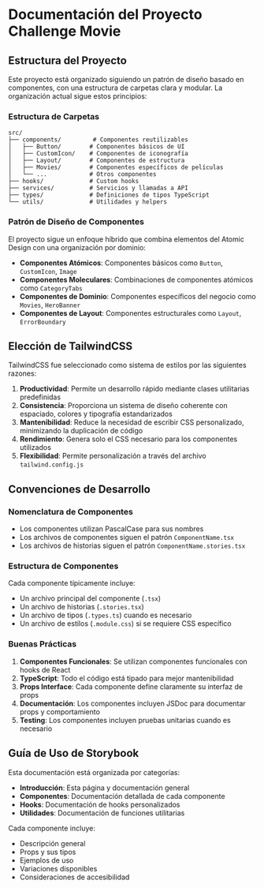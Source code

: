 
<Meta title="Introducción" />

# Documentación del Proyecto Challenge Movie

## Estructura del Proyecto

Este proyecto está organizado siguiendo un patrón de diseño basado en componentes, con una estructura de carpetas clara y modular. La organización actual sigue estos principios:

### Estructura de Carpetas

```
src/
├── components/         # Componentes reutilizables
│   ├── Button/        # Componentes básicos de UI
│   ├── CustomIcon/    # Componentes de iconografía
│   ├── Layout/        # Componentes de estructura
│   ├── Movies/        # Componentes específicos de películas
│   └── ...            # Otros componentes
├── hooks/             # Custom hooks
├── services/          # Servicios y llamadas a API
├── types/             # Definiciones de tipos TypeScript
└── utils/             # Utilidades y helpers
```

### Patrón de Diseño de Componentes

El proyecto sigue un enfoque híbrido que combina elementos del Atomic Design con una organización por dominio:

- **Componentes Atómicos**: Componentes básicos como `Button`, `CustomIcon`, `Image`
- **Componentes Moleculares**: Combinaciones de componentes atómicos como `CategoryTabs`
- **Componentes de Dominio**: Componentes específicos del negocio como `Movies`, `HeroBanner`
- **Componentes de Layout**: Componentes estructurales como `Layout`, `ErrorBoundary`

## Elección de TailwindCSS

TailwindCSS fue seleccionado como sistema de estilos por las siguientes razones:

1. **Productividad**: Permite un desarrollo rápido mediante clases utilitarias predefinidas
2. **Consistencia**: Proporciona un sistema de diseño coherente con espaciado, colores y tipografía estandarizados
3. **Mantenibilidad**: Reduce la necesidad de escribir CSS personalizado, minimizando la duplicación de código
4. **Rendimiento**: Genera solo el CSS necesario para los componentes utilizados
5. **Flexibilidad**: Permite personalización a través del archivo `tailwind.config.js`

## Convenciones de Desarrollo

### Nomenclatura de Componentes

- Los componentes utilizan PascalCase para sus nombres
- Los archivos de componentes siguen el patrón `ComponentName.tsx`
- Los archivos de historias siguen el patrón `ComponentName.stories.tsx`

### Estructura de Componentes

Cada componente típicamente incluye:

- Un archivo principal del componente (`.tsx`)
- Un archivo de historias (`.stories.tsx`)
- Un archivo de tipos (`.types.ts`) cuando es necesario
- Un archivo de estilos (`.module.css`) si se requiere CSS específico

### Buenas Prácticas

1. **Componentes Funcionales**: Se utilizan componentes funcionales con hooks de React
2. **TypeScript**: Todo el código está tipado para mejor mantenibilidad
3. **Props Interface**: Cada componente define claramente su interfaz de props
4. **Documentación**: Los componentes incluyen JSDoc para documentar props y comportamiento
5. **Testing**: Los componentes incluyen pruebas unitarias cuando es necesario

## Guía de Uso de Storybook

Esta documentación está organizada por categorías:

- **Introducción**: Esta página y documentación general
- **Componentes**: Documentación detallada de cada componente
- **Hooks**: Documentación de hooks personalizados
- **Utilidades**: Documentación de funciones utilitarias

Cada componente incluye:

- Descripción general
- Props y sus tipos
- Ejemplos de uso
- Variaciones disponibles
- Consideraciones de accesibilidad
